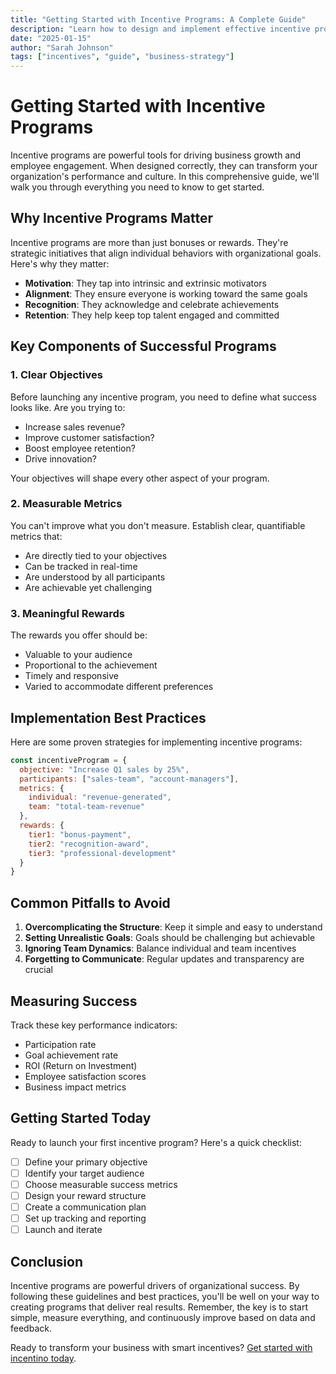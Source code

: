 ```yaml
---
title: "Getting Started with Incentive Programs: A Complete Guide"
description: "Learn how to design and implement effective incentive programs that drive real business results and employee engagement."
date: "2025-01-15"
author: "Sarah Johnson"
tags: ["incentives", "guide", "business-strategy"]
---
```


# Getting Started with Incentive Programs

Incentive programs are powerful tools for driving business growth and employee engagement. When designed correctly, they can transform your organization's performance and culture. In this comprehensive guide, we'll walk you through everything you need to know to get started.

## Why Incentive Programs Matter

Incentive programs are more than just bonuses or rewards. They're strategic initiatives that align individual behaviors with organizational goals. Here's why they matter:

- **Motivation**: They tap into intrinsic and extrinsic motivators
- **Alignment**: They ensure everyone is working toward the same goals
- **Recognition**: They acknowledge and celebrate achievements
- **Retention**: They help keep top talent engaged and committed

## Key Components of Successful Programs

### 1. Clear Objectives

Before launching any incentive program, you need to define what success looks like. Are you trying to:

- Increase sales revenue?
- Improve customer satisfaction?
- Boost employee retention?
- Drive innovation?

Your objectives will shape every other aspect of your program.

### 2. Measurable Metrics

You can't improve what you don't measure. Establish clear, quantifiable metrics that:

- Are directly tied to your objectives
- Can be tracked in real-time
- Are understood by all participants
- Are achievable yet challenging

### 3. Meaningful Rewards

The rewards you offer should be:

- Valuable to your audience
- Proportional to the achievement
- Timely and responsive
- Varied to accommodate different preferences

## Implementation Best Practices

Here are some proven strategies for implementing incentive programs:

```javascript
const incentiveProgram = {
  objective: "Increase Q1 sales by 25%",
  participants: ["sales-team", "account-managers"],
  metrics: {
    individual: "revenue-generated",
    team: "total-team-revenue"
  },
  rewards: {
    tier1: "bonus-payment",
    tier2: "recognition-award",
    tier3: "professional-development"
  }
}
```

## Common Pitfalls to Avoid

1. **Overcomplicating the Structure**: Keep it simple and easy to understand
2. **Setting Unrealistic Goals**: Goals should be challenging but achievable
3. **Ignoring Team Dynamics**: Balance individual and team incentives
4. **Forgetting to Communicate**: Regular updates and transparency are crucial

## Measuring Success

Track these key performance indicators:

- Participation rate
- Goal achievement rate
- ROI (Return on Investment)
- Employee satisfaction scores
- Business impact metrics

## Getting Started Today

Ready to launch your first incentive program? Here's a quick checklist:

- [ ] Define your primary objective
- [ ] Identify your target audience
- [ ] Choose measurable success metrics
- [ ] Design your reward structure
- [ ] Create a communication plan
- [ ] Set up tracking and reporting
- [ ] Launch and iterate

## Conclusion

Incentive programs are powerful drivers of organizational success. By following these guidelines and best practices, you'll be well on your way to creating programs that deliver real results. Remember, the key is to start simple, measure everything, and continuously improve based on data and feedback.

Ready to transform your business with smart incentives? [Get started with incentino today](#contact).
